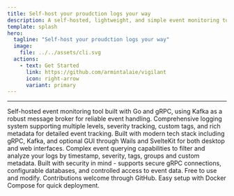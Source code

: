 ```yaml
---
title: Self-host your proudction logs your way
description: A self-hosted, lightweight, and simple event monitoring tool written in Go and gRPC with Kafka as the message broker.
template: splash
hero:
  tagline: "Self-host your proudction logs your way"
  image:
    file: ../../assets/cli.svg
  actions:
    - text: Get Started
      link: https://github.com/armintalaie/vigilant
      icon: right-arrow
      variant: primary
---
```



---

<CardGrid>
	<Card title="Lightweight Monitoring" icon="seti:smarty">
		Self-hosted event monitoring tool built with Go and gRPC, using Kafka as a robust message broker for reliable event handling.
	</Card>
	<Card title="Flexible Logging" icon="list-format">
		Comprehensive logging system supporting multiple levels, severity tracking, custom tags, and rich metadata for detailed event tracking.
	</Card>
	<Card title="Modern Architecture" icon="rocket">
		Built with modern tech stack including gRPC, Kafka, and optional GUI through Wails and SvelteKit for both desktop and web interfaces.
	</Card>
	<Card title="Advanced Querying" icon="magnifier">
		Complex event querying capabilities to filter and analyze your logs by timestamp, severity, tags, groups and custom metadata.
	</Card>
	<Card title="Security-First" icon="seti:lock">
		Built with security in mind - supports secure gRPC connections, configurable databases, and controlled access to event data.
	</Card>
	<Card title="Open Source" icon="github">
		Free to use and modify. Contributions welcome through GitHub. Easy setup with Docker Compose for quick deployment.
	</Card>
</CardGrid>
